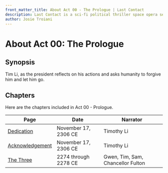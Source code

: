 ```yaml
---
front_matter_title: About Act 00 - The Prologue | Last Contact
description: Last Contact is a sci-fi political thriller space opera set in the 23rd and 24th centuries. Act 00 - Prologue sees Tim Li, as the president reflect on his actions and asks humanity to forgive him and let him go.
author: Josie Troiani
---
```

# About Act 00: The Prologue

## Synopsis

Tim Li, as the president reflects on his actions and asks humanity to forgive him and let him go.

## Chapters

Here are the chapters included in Act 00 - Prologue.

| Page | Date | Narrator |
| --------------- | ------------ | ----- |
| [Dedication](/lastcontact/prologue/dedication.mdx) | November 17, 2306 CE | Timothy Li |
| [Acknowledgement](/lastcontact/prologue/acknowledgement.mdx) | November 17, 2306 CE | Timothy Li |
| [The Three](/lastcontact/prologue/thethree.mdx) | 2274 through 2278 CE | Gwen, Tim, Sam, Chancellor Fulton |
